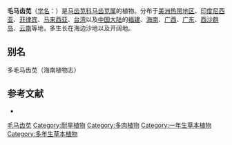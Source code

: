 {{Speciesbox
| name = 毛马齿苋
| status = 
| status_system = 
| image = 
| genus = Portulaca
| species = pilosa
| authority = L.
}}

'''毛马齿苋'''（[[学名|学名]]：{{lang|la|''Portulaca pilosa''}}）是[[马齿苋科|马齿苋科]][[马齿苋属|马齿苋属]]的植物。分布于[[美洲热带地区|美洲热带地区]]、[[印度尼西亚|印度尼西亚]]、[[菲律宾|菲律宾]]、[[马来西亚|马来西亚]]、[[台湾|台湾]]以及[[中国大陆|中国大陆]]的[[福建|福建]]、[[海南|海南]]、[[广西|广西]]、[[广东|广东]]、[[西沙群岛|西沙群岛]]、[[云南|云南]]等地，多生长在海边沙地以及开阔地。

== 别名 ==
多毛马齿苋（海南植物志）

== 参考文献 ==
<div class="references-small">
* {{cite web| url =http://www.bioinfo.cn/db05/KmzwSpecies.php?action=view&id=17394| title =毛马齿苋| work =《中国高等植物数据库全库》| publisher =中国科学院微生物研究所| author =昆明植物研究所| accessdate =2009-02-25| deadurl =yes| archiveurl =https://web.archive.org/web/20160305012449/http://www.bioinfo.cn/db05/KmzwSpecies.php?action=view&id=17394| archivedate =2016-03-05}}
</div>
{{Taxonbar|from=Q7232815}}

[[Category:马齿苋属|毛马齿苋]]
[[Category:耐旱植物|Category:耐旱植物]]
[[Category:多肉植物|Category:多肉植物]]
[[Category:一年生草本植物|Category:一年生草本植物]]
[[Category:多年生草本植物|Category:多年生草本植物]]


{{植物小作品}}